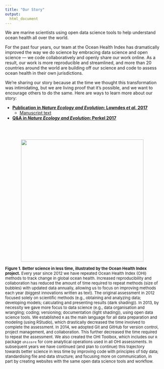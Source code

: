```yaml
---
title: "Our Story"
output:
  html_document
---
```


We are marine scientists using open data science tools to help understand ocean health all over the world.

For the past four years, our team at the Ocean Health Index has dramatically improved the way we do science by embracing data science and open science — we code collaboratively and openly share our work online. As a result, our work is more reproducible and streamlined, and more than 20 countries around the world are building off our science and code to assess ocean health in their own jurisdictions. 

We're sharing our story because at the time we thought this transformation was intimidating, but we are living proof that it's possible, and we want to encourage others to do the same. Here are ways to learn more about our story: 


- [**Publication in *Nature Ecology and Evolution*: Lowndes *et al.* 2017**]()
    - [Manuscript text]()
- [**Q&A in *Nature Ecology and Evolution*: Perkel 2017**]()

<br>
<br>

<center><img src="https://docs.google.com/drawings/d/13iwi2QQCNlMyRsaNKzgoh73sEULK7J6NiJi8B11w88Y/pub?w=960&h=816" width="400px"></center>

<font size="2">**Figure 1. Better science in less time, illustrated by the Ocean Health Index project.** Every year since 2012 we have repeated Ocean Health Index (OHI) methods to track change in global ocean health. Increased reproducibility and collaboration has reduced the amount of time required to repeat methods (size of bubbles) with updated data annually, allowing us to focus on improving methods each year (biggest innovations written as text). The original assessment in 2012 focused solely on scientific methods (e.g., obtaining and analyzing data; developing models; calculating and presenting results (dark shading)). In 2013, by necessity we gave more focus to data science (e.g., data organisation and wrangling; coding; versioning; documentation (light shading)), using open data science tools. We established `R` as the main language for all data preparation and modeling (using RStudio), which drastically decreased the time involved to complete the assessment. In 2014, we adopted Git and GitHub for version control, project management, and collaboration. This further decreased the time required to repeat the assessment. We also created the OHI Toolbox, which includes our `R` package `ohicore` for core analytical operations used in all OHI assessments. In subsequent years we have continued (and plan to continue) this trajectory towards better science in less time by improving code with principles of tidy data; standardising file and data structure; and focusing more on communication, in part by creating websites with the same open data science tools and workflow.
</font>

<!---- 
- Press
- Blog
--->



